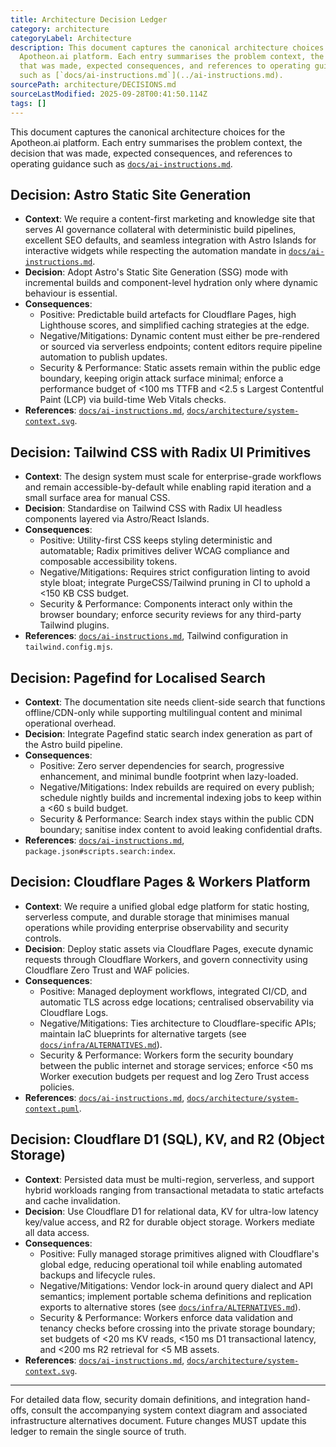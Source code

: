 ```yaml
---
title: Architecture Decision Ledger
category: architecture
categoryLabel: Architecture
description: This document captures the canonical architecture choices for the
  Apotheon.ai platform. Each entry summarises the problem context, the decision
  that was made, expected consequences, and references to operating guidance
  such as [`docs/ai-instructions.md`](../ai-instructions.md).
sourcePath: architecture/DECISIONS.md
sourceLastModified: 2025-09-28T00:41:50.114Z
tags: []
---
```


This document captures the canonical architecture choices for the Apotheon.ai platform. Each entry summarises the problem context, the decision that was made, expected consequences, and references to operating guidance such as [`docs/ai-instructions.md`](/docs/ai-instructions/).

## Decision: Astro Static Site Generation

- **Context**: We require a content-first marketing and knowledge site that serves AI governance collateral with deterministic build pipelines, excellent SEO defaults, and seamless integration with Astro Islands for interactive widgets while respecting the automation mandate in [`docs/ai-instructions.md`](/docs/ai-instructions/).
- **Decision**: Adopt Astro's Static Site Generation (SSG) mode with incremental builds and component-level hydration only where dynamic behaviour is essential.
- **Consequences**:
  - Positive: Predictable build artefacts for Cloudflare Pages, high Lighthouse scores, and simplified caching strategies at the edge.
  - Negative/Mitigations: Dynamic content must either be pre-rendered or sourced via serverless endpoints; content editors require pipeline automation to publish updates.
  - Security & Performance: Static assets remain within the public edge boundary, keeping origin attack surface minimal; enforce a performance budget of &lt;100 ms TTFB and &lt;2.5 s Largest Contentful Paint (LCP) via build-time Web Vitals checks.
- **References**: [`docs/ai-instructions.md`](/docs/ai-instructions/), [`docs/architecture/system-context.svg`](/docs/architecture/system-context/).

## Decision: Tailwind CSS with Radix UI Primitives

- **Context**: The design system must scale for enterprise-grade workflows and remain accessible-by-default while enabling rapid iteration and a small surface area for manual CSS.
- **Decision**: Standardise on Tailwind CSS with Radix UI headless components layered via Astro/React Islands.
- **Consequences**:
  - Positive: Utility-first CSS keeps styling deterministic and automatable; Radix primitives deliver WCAG compliance and composable accessibility tokens.
  - Negative/Mitigations: Requires strict configuration linting to avoid style bloat; integrate PurgeCSS/Tailwind pruning in CI to uphold a &lt;150 KB CSS budget.
  - Security & Performance: Components interact only within the browser boundary; enforce security reviews for any third-party Tailwind plugins.
- **References**: [`docs/ai-instructions.md`](/docs/ai-instructions/), Tailwind configuration in `tailwind.config.mjs`.

## Decision: Pagefind for Localised Search

- **Context**: The documentation site needs client-side search that functions offline/CDN-only while supporting multilingual content and minimal operational overhead.
- **Decision**: Integrate Pagefind static search index generation as part of the Astro build pipeline.
- **Consequences**:
  - Positive: Zero server dependencies for search, progressive enhancement, and minimal bundle footprint when lazy-loaded.
  - Negative/Mitigations: Index rebuilds are required on every publish; schedule nightly builds and incremental indexing jobs to keep within a &lt;60 s build budget.
  - Security & Performance: Search index stays within the public CDN boundary; sanitise index content to avoid leaking confidential drafts.
- **References**: [`docs/ai-instructions.md`](/docs/ai-instructions/), `package.json#scripts.search:index`.

## Decision: Cloudflare Pages & Workers Platform

- **Context**: We require a unified global edge platform for static hosting, serverless compute, and durable storage that minimises manual operations while providing enterprise observability and security controls.
- **Decision**: Deploy static assets via Cloudflare Pages, execute dynamic requests through Cloudflare Workers, and govern connectivity using Cloudflare Zero Trust and WAF policies.
- **Consequences**:
  - Positive: Managed deployment workflows, integrated CI/CD, and automatic TLS across edge locations; centralised observability via Cloudflare Logs.
  - Negative/Mitigations: Ties architecture to Cloudflare-specific APIs; maintain IaC blueprints for alternative targets (see [`docs/infra/ALTERNATIVES.md`](/docs/infra/alternatives/)).
  - Security & Performance: Workers form the security boundary between the public internet and storage services; enforce &lt;50 ms Worker execution budgets per request and log Zero Trust access policies.
- **References**: [`docs/ai-instructions.md`](/docs/ai-instructions/), [`docs/architecture/system-context.puml`](/docs/architecture/system-context/).

## Decision: Cloudflare D1 (SQL), KV, and R2 (Object Storage)

- **Context**: Persisted data must be multi-region, serverless, and support hybrid workloads ranging from transactional metadata to static artefacts and cache invalidation.
- **Decision**: Use Cloudflare D1 for relational data, KV for ultra-low latency key/value access, and R2 for durable object storage. Workers mediate all data access.
- **Consequences**:
  - Positive: Fully managed storage primitives aligned with Cloudflare's global edge, reducing operational toil while enabling automated backups and lifecycle rules.
  - Negative/Mitigations: Vendor lock-in around query dialect and API semantics; implement portable schema definitions and replication exports to alternative stores (see [`docs/infra/ALTERNATIVES.md`](/docs/infra/alternatives/)).
  - Security & Performance: Workers enforce data validation and tenancy checks before crossing into the private storage boundary; set budgets of &lt;20 ms KV reads, &lt;150 ms D1 transactional latency, and &lt;200 ms R2 retrieval for &lt;5 MB assets.
- **References**: [`docs/ai-instructions.md`](/docs/ai-instructions/), [`docs/architecture/system-context.svg`](/docs/architecture/system-context/).

---

For detailed data flow, security domain definitions, and integration hand-offs, consult the accompanying system context diagram and associated infrastructure alternatives document. Future changes MUST update this ledger to remain the single source of truth.
